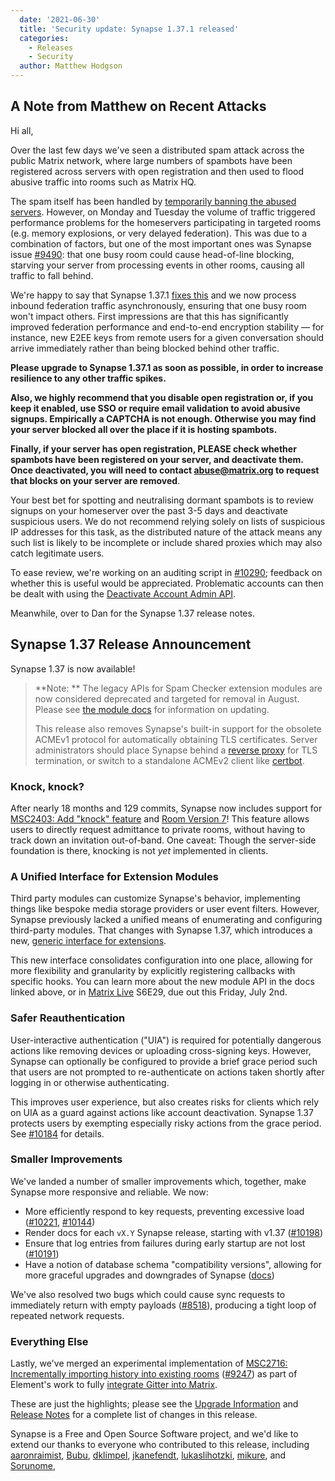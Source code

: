 ```yaml
---
  date: '2021-06-30'
  title: 'Security update: Synapse 1.37.1 released'
  categories:
    - Releases
    - Security
  author: Matthew Hodgson
---
```


## A Note from Matthew on Recent Attacks

Hi all,

Over the last few days we've seen a distributed spam attack across the public Matrix network, where large numbers of spambots have been registered across servers with open registration and then used to flood abusive traffic into rooms such as Matrix HQ.

The spam itself has been handled by [temporarily banning the abused servers](https://matrix.org/docs/guides/moderation#banning-servers). However, on Monday and Tuesday the volume of traffic triggered performance problems for the homeservers participating in targeted rooms (e.g. memory explosions, or very delayed federation).  This was due to a combination of factors, but one of the most important ones was Synapse issue [#9490](https://github.com/matrix-org/synapse/issues/9490): that one busy room could cause head-of-line blocking, starving your server from processing events in other rooms, causing all traffic to fall behind.

We're happy to say that Synapse 1.37.1 [fixes this](https://github.com/matrix-org/synapse/pull/10272) and we now process inbound federation traffic asynchronously, ensuring that one busy room won't impact others.  First impressions are that this has significantly improved federation performance and end-to-end encryption stability — for instance, new E2EE keys from remote users for a given conversation should arrive immediately rather than being blocked behind other traffic.

**Please upgrade to Synapse 1.37.1 as soon as possible, in order to increase resilience to any other traffic spikes.**

**Also, we highly recommend that you disable open registration or, if you keep it enabled, use SSO or require email validation to avoid abusive signups. Empirically a CAPTCHA is not enough. Otherwise you may find your server blocked all over the place if it is hosting spambots.**

**Finally, if your server has open registration, PLEASE check whether spambots have been registered on your server, and deactivate them.  Once deactivated, you will need to contact abuse@matrix.org to request that blocks on your server are removed**.

Your best bet for spotting and neutralising dormant spambots is to review signups on your homeserver over the past 3-5 days and deactivate suspicious users. We do not recommend relying solely on lists of suspicious IP addresses for this task, as the distributed nature of the attack means any such list is likely to be incomplete or include shared proxies which may also catch legitimate users.

To ease review, we're working on an auditing script in [#10290](https://github.com/matrix-org/synapse/pull/10290); feedback on whether this is useful would be appreciated. Problematic accounts can then be dealt with using the [Deactivate Account Admin API](https://matrix-org.github.io/synapse/v1.37/admin_api/user_admin_api.html#deactivate-account).

Meanwhile, over to Dan for the Synapse 1.37 release notes.

## Synapse 1.37 Release Announcement

Synapse 1.37 is now available!

> **Note: ** The legacy APIs for Spam Checker extension modules are now considered deprecated and targeted for removal in August. Please see [the module docs](https://matrix-org.github.io/synapse/v1.37/modules.html#porting-an-existing-module-that-uses-the-old-interface) for information on updating.
>
> This release also removes Synapse's built-in support for the obsolete ACMEv1 protocol for automatically obtaining TLS certificates. Server administrators should place Synapse behind a [reverse proxy](https://matrix-org.github.io/synapse/v1.37/reverse_proxy.html) for TLS termination, or switch to a standalone ACMEv2 client like [certbot](https://certbot.eff.org/).

### Knock, knock?

After nearly 18 months and 129 commits, Synapse now includes support for [MSC2403: Add "knock" feature](https://github.com/matrix-org/matrix-doc/pull/2403) and [Room Version 7](https://spec.matrix.org/unstable/rooms/v7/)! This feature allows users to directly request admittance to private rooms, without having to track down an invitation out-of-band. One caveat: Though the server-side foundation is there, knocking is not _yet_ implemented in clients.

### A Unified Interface for Extension Modules

Third party modules can customize Synapse's behavior, implementing things like bespoke media storage providers or user event filters. However, Synapse previously lacked a unified means of enumerating and configuring third-party modules. That changes with Synapse 1.37, which introduces a new, [generic interface for extensions](https://matrix-org.github.io/synapse/v1.37/modules.html).

This new interface consolidates configuration into one place, allowing for more flexibility and granularity by explicitly registering callbacks with specific hooks. You can learn more about the new module API in the docs linked above, or in [Matrix Live](https://www.youtube.com/playlist?list=PLl5dnxRMP1hULbP8MYk2noPKFCFyg-SHK) S6E29, due out this Friday, July 2nd.

### Safer Reauthentication

User-interactive authentication ("UIA") is required for potentially dangerous actions like removing devices or uploading cross-signing keys. However, Synapse can optionally be configured to provide a brief grace period such that users are not prompted to re-authenticate on actions taken shortly after logging in or otherwise authenticating.

This improves user experience, but also creates risks for clients which rely on UIA as a guard against actions like account deactivation. Synapse 1.37 protects users by exempting especially risky actions from the grace period. See [#10184](https://github.com/matrix-org/synapse/pull/10184) for details.

### Smaller Improvements

We've landed a number of smaller improvements which, together, make Synapse more responsive and reliable. We now:

- More efficiently respond to key requests, preventing excessive load ([#10221](https://github.com/matrix-org/synapse/pull/10221), [#10144](https://github.com/matrix-org/synapse/pull/10144))
- Render docs for each `vX.Y` Synapse release, starting with v1.37 ([#10198](https://github.com/matrix-org/synapse/pull/10198))
- Ensure that log entries from failures during early startup are not lost ([#10191](https://github.com/matrix-org/synapse/pull/10191))
- Have a notion of database schema "compatibility versions", allowing for more graceful upgrades and downgrades of Synapse ([docs](https://matrix-org.github.io/synapse/v1.37/development/database_schema.html#synapse-schema-versions))

We've also resolved two bugs which could cause sync requests to immediately return with empty payloads ([#8518](https://github.com/matrix-org/synapse/issues/8518)), producing a tight loop of repeated network requests.

### Everything Else

Lastly, we've merged an experimental implementation of [MSC2716: Incrementally importing history into existing rooms](https://github.com/matrix-org/matrix-doc/pull/2716) ([#9247](https://github.com/matrix-org/synapse/pull/9247)) as part of Element's work to fully [integrate Gitter into Matrix](https://matrix.org/blog/2020/09/30/welcoming-gitter-to-matrix).

These are just the highlights; please see the [Upgrade Information](https://github.com/matrix-org/synapse/blob/v1.37.1/UPGRADE.rst#upgrading-to-v1370) and [Release Notes](https://github.com/matrix-org/synapse/blob/v1.37.1/CHANGES.md) for a complete list of changes in this release.

Synapse is a Free and Open Source Software project, and we'd like to extend our thanks to everyone who contributed to this release, including [aaronraimist](https://github.com/aaronraimist), [Bubu](https://github.com/Bubu), [dklimpel](https://github.com/dklimpel), [jkanefendt](https://github.com/jkanefendt), [lukaslihotzki](https://github.com/lukaslihotzki), [mikure](https://github.com/mikure), and [Sorunome](https://github.com/Sorunome),